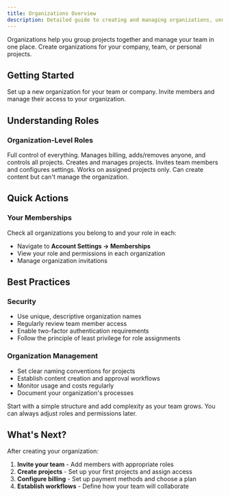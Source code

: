 ```yaml
---
title: Organizations Overview
description: Detailed guide to creating and managing organizations, understanding roles, and team collaboration.
---
```



Organizations help you group projects together and manage your team in one place. Create organizations for your company, team, or personal projects.

## Getting Started

<Columns cols={2}>
    <Card
        title="Create an Organization"
        href="/platform/account-teams/create-organization"
        icon="building"
    >
        Set up a new organization for your team or company.
    </Card>
    <Card
        title="Team Management"
        href="/platform/account-teams/team-management"
        icon="users"
    >
        Invite members and manage their access to your organization.
    </Card>
</Columns>

## Understanding Roles

### Organization-Level Roles

<Columns cols={3}>
    <Card title="Owner">
        Full control of everything. Manages billing, adds/removes anyone, and controls all projects.
    </Card>
    <Card title="Admin">
        Creates and manages projects. Invites team members and configures settings.
    </Card>
    <Card title="Member">
        Works on assigned projects only. Can create content but can't manage the organization.
    </Card>
</Columns>

## Quick Actions

### Your Memberships

Check all organizations you belong to and your role in each:
- Navigate to **Account Settings → Memberships**
- View your role and permissions in each organization
- Manage organization invitations

## Best Practices

### Security
- Use unique, descriptive organization names
- Regularly review team member access
- Enable two-factor authentication requirements
- Follow the principle of least privilege for role assignments

### Organization Management
- Set clear naming conventions for projects
- Establish content creation and approval workflows
- Monitor usage and costs regularly
- Document your organization's processes

<Callout type="tip">
    Start with a simple structure and add complexity as your team grows. You can always adjust roles and permissions later.
</Callout>

## What's Next?

After creating your organization:
1. **Invite your team** - Add members with appropriate roles
2. **Create projects** - Set up your first projects and assign access
3. **Configure billing** - Set up payment methods and choose a plan
4. **Establish workflows** - Define how your team will collaborate